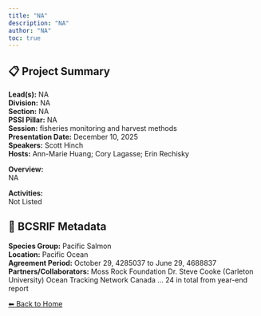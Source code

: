 ```yaml
---
title: "NA"
description: "NA"
author: "NA"
toc: true
---
```


## 📋 Project Summary

**Lead(s):** NA  
**Division:** NA  
**Section:** NA  
**PSSI Pillar:** NA  
**Session:** fisheries monitoring and harvest methods  
**Presentation Date:** December 10, 2025  
**Speakers:** Scott Hinch  
**Hosts:** Ann-Marie Huang; Cory Lagasse; Erin Rechisky  

**Overview:**  
NA   

**Activities:**  
Not Listed

## 🧬 BCSRIF Metadata

**Species Group:** Pacific Salmon  
**Location:** Pacific Ocean  
**Agreement Period:** October 29, 4285037 to June 29, 4688837  
**Partners/Collaborators:** Moss Rock Foundation
Dr. Steve Cooke (Carleton University)
Ocean Tracking Network Canada
... 24 in total from year-end report  

[⬅ Back to Home](../index.qmd)

